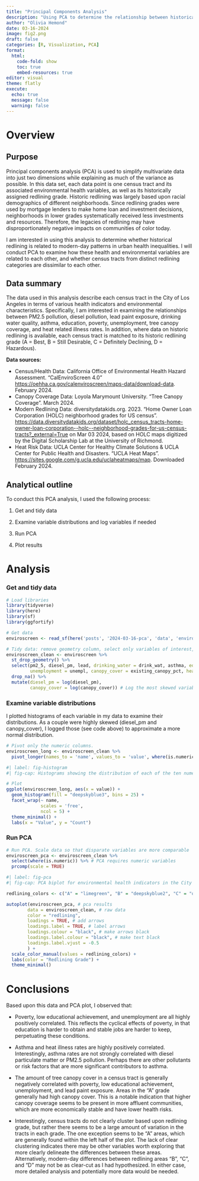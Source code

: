 ```yaml
---
title: "Principal Components Analysis"
description: "Using PCA to determine the relationship between historical redlining practices and present-day environmental health inequities"
author: "Olivia Hemond"
date: 03-16-2024
image: fig2.png
draft: false
categories: [R, Visualization, PCA]
format: 
  html:
    code-fold: show
    toc: true
    embed-resources: true
editor: visual
theme: flatly
execute: 
  echo: true
  message: false
  warning: false
---
```


# Overview

## Purpose

Principal components analysis (PCA) is used to simplify multivariate data into just two dimensions while explaining as much of the variance as possible. In this data set, each data point is one census tract and its associated environmental health variables, as well as its historically assigned redlining grade. Historic redlining was largely based upon racial demographics of different neighborhoods. Since redlining grades were used by mortgage lenders to make home loan and investment decisions, neighborhoods in lower grades systematically received less investments and resources. Therefore, the legacies of redlining may have disproportionately negative impacts on communities of color today.

I am interested in using this analysis to determine whether historical redlining is related to modern-day patterns in urban health inequalities. I will conduct PCA to examine how these health and environmental variables are related to each other, and whether census tracts from distinct redlining categories are dissimilar to each other.

## Data summary

The data used in this analysis describe each census tract in the City of Los Angeles in terms of various health indicators and environmental characteristics. Specifically, I am interested in examining the relationships between PM2.5 pollution, diesel pollution, lead paint exposure, drinking water quality, asthma, education, poverty, unemployment, tree canopy coverage, and heat related illness rates. In addition, where data on historic redlining is available, each census tract is matched to its historic redlining grade (A = Best, B = Still Desirable, C = Definitely Declining, D = Hazardous).

**Data sources:**

-   Census/Health Data: California Office of Environmental Health Hazard Assessment. “CalEnviroScreen 4.0” <https://oehha.ca.gov/calenviroscreen/maps-data/download-data>. February 2024.
-   Canopy Coverage Data: Loyola Marymount University. “Tree Canopy Coverage”. March 2024.
-   Modern Redlining Data: diversitydatakids.org. 2023. “Home Owner Loan Corporation (HOLC) neighborhood grades for US census". <https://data.diversitydatakids.org/dataset/holc_census_tracts-home-owner-loan-corporation--holc--neighborhood-grades-for-us-census-tracts?_external=True> on Mar 03 2024, based on HOLC maps digitized by the Digital Scholarship Lab at the University of Richmond.
-   Heat Risk Data: UCLA Center for Healthy Climate Solutions & UCLA Center for Public Health and Disasters. “UCLA Heat Maps”. <https://sites.google.com/g.ucla.edu/uclaheatmaps/map>. Downloaded February 2024.

## Analytical outline

To conduct this PCA analysis, I used the following process:

1.  Get and tidy data

2.  Examine variable distributions and log variables if needed

3.  Run PCA

4.  Plot results

# Analysis

### Get and tidy data

```r
# Load libraries
library(tidyverse)
library(here)
library(sf)
library(ggfortify)
```

```r
# Get data
enviroscreen <- read_sf(here('posts', '2024-03-16-pca', 'data', 'enviroscreen_final.gpkg'))

# Tidy data: remove geometry column, select only variables of interest, drop NAs
enviroscreen_clean <- enviroscreen %>% 
  st_drop_geometry() %>% 
  select(pm2_5, diesel_pm, lead, drinking_water = drink_wat, asthma, education = educatn, poverty, 
         unemployment = unempl, canopy_cover = existing_canopy_pct, heat_illness = zip_pct_64, redlining = class1) %>% 
  drop_na() %>% 
  mutate(diesel_pm = log(diesel_pm),
         canopy_cover = log(canopy_cover)) # Log the most skewed variables
```

### Examine variable distributions

I plotted histograms of each variable in my data to examine their distributions. As a couple were highly skewed (diesel_pm and canopy_cover), I logged those (see code above) to approximate a more normal distribution.

```r
# Pivot only the numeric columns. 
enviroscreen_long <- enviroscreen_clean %>% 
  pivot_longer(names_to = 'name', values_to = 'value', where(is.numeric))
```

```r
#| label: fig-histogram
#| fig-cap: Histograms showing the distribution of each of the ten numeric variables in the data. Diesel particulate matter and canopy cover were logged to approximate a more normal distribution.

# Plot
ggplot(enviroscreen_long, aes(x = value)) +
  geom_histogram(fill = "deepskyblue3", bins = 25) +
  facet_wrap(~ name, 
             scales = 'free',
             ncol = 5) +
  theme_minimal() +
  labs(x = "Value", y = "Count")
```

### Run PCA

```r
# Run PCA. Scale data so that disparate variables are more comparable
enviroscreen_pca <- enviroscreen_clean %>% 
  select(where(is.numeric)) %>% # PCA requires numeric variables
  prcomp(scale = TRUE)
```

```r
#| label: fig-pca
#| fig-cap: PCA biplot for environmental health indicators in the City of Los Angeles. Arrows represent the loading for each variable in the dimensions of PC1 and PC2. Each census tract observation is colored based upon its historical redlining grade.

redlining_colors <- c("A" = "limegreen", "B" = "deepskyblue2", "C" = "orange", "D" = "firebrick1")

autoplot(enviroscreen_pca, # pca results
     	data = enviroscreen_clean, # raw data
     	color = "redlining",
     	loadings = TRUE, # add arrows
     	loadings.label = TRUE, # label arrows
     	loadings.colour = "black", # make arrows black
     	loadings.label.colour = "black", # make text black
     	loadings.label.vjust = -0.5
     	) +
  scale_color_manual(values = redlining_colors) +
  labs(color = "Redlining Grade") +
  theme_minimal() 
```

# Conclusions

Based upon this data and PCA plot, I observed that:

-   Poverty, low educational achievement, and unemployment are all highly positively correlated. This reflects the cyclical effects of poverty, in that education is harder to obtain and stable jobs are harder to keep, perpetuating these conditions.

-   Asthma and heat illness rates are highly positively correlated. Interestingly, asthma rates are not strongly correlated with diesel particulate matter or PM2.5 pollution. Perhaps there are other pollutants or risk factors that are more significant contributors to asthma.

-   The amount of tree canopy cover in a census tract is generally negatively correlated with poverty, low educational achievement, unemployment, and lead paint exposure. Areas in the "A" grade generally had high canopy cover. This is a notable indication that higher canopy coverage seems to be present in more affluent communities, which are more economically stable and have lower health risks.

-   Interestingly, census tracts do not clearly cluster based upon redlining grade, but rather there seems to be a large amount of variation in the tracts in each grade. The one exception seems to be "A" areas, which are generally found within the left half of the plot. The lack of clear clustering indicates there may be other variables worth exploring that more clearly delineate the differences between these areas. Alternatively, modern-day differences between redlining areas "B", "C", and "D" may not be as clear-cut as I had hypothesized. In either case, more detailed analysis and potentially more data would be needed.
